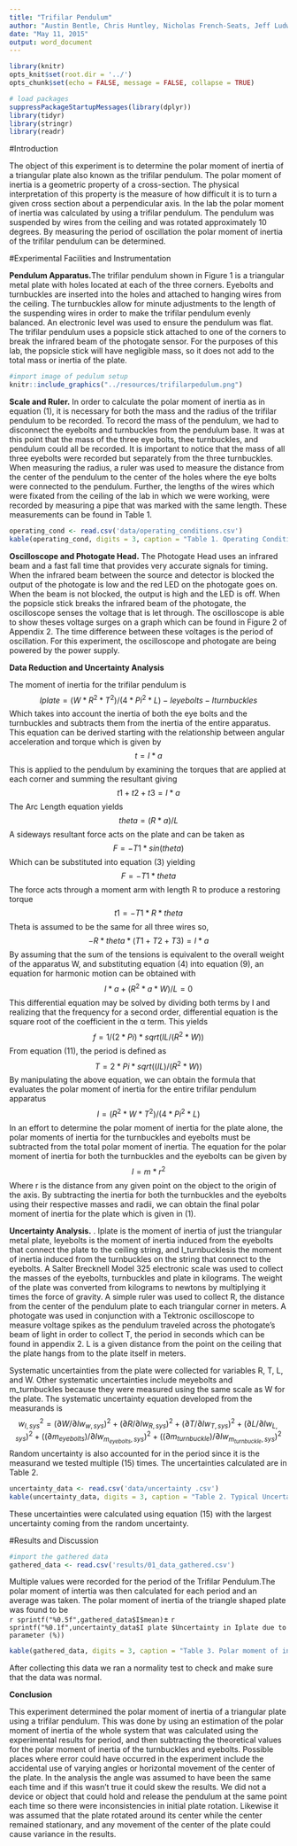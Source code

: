 ```yaml
---
title: "Trifilar Pendulum"
author: "Austin Bentle, Chris Huntley, Nicholas French-Seats, Jeff Ludwig"
date: "May 11, 2015"
output: word_document
---
```


```r
library(knitr)
opts_knit$set(root.dir = '../')
opts_chunk$set(echo = FALSE, message = FALSE, collapse = TRUE)
```

```r
# load packages
suppressPackageStartupMessages(library(dplyr))
library(tidyr)
library(stringr)
library(readr)
```

#Introduction 

  The object of this experiment is to determine the polar moment of inertia of a triangular plate also known as the trifilar pendulum.  The polar moment of inertia is a geometric property of a cross-section.  The physical interpretation of this property is the measure of how difficult it is to turn a given cross section about a perpendicular axis.  In the lab the polar moment of inertia was calculated by using a trifilar pendulum.  The pendulum was suspended by wires from the ceiling and was rotated approximately 10 degrees.  By measuring the period of oscillation the polar moment of inertia of the trifilar pendulum can be determined. 
  
#Experimental Facilities and Instrumentation 
  
**Pendulum Apparatus.**The trifilar pendulum shown in Figure 1 is a triangular metal plate with holes located at each of the three corners. Eyebolts and turnbuckles are inserted into the holes and attached to hanging wires from the ceiling.  The turnbuckles allow for minute adjustments to the length of the suspending wires in order to make the trifilar pendulum evenly balanced.  An electronic level was used to ensure the pendulum was flat.  The trifilar pendulum uses a popsicle stick attached to one of the corners to break the infrared beam of the photogate sensor.  For the purposes of this lab, the popsicle stick will have negligible mass, so it does not add to the total mass or inertia of the plate.

```r
#import image of pedulum setup
knitr::include_graphics("../resources/trifilarpedulum.png")
```

**Scale and Ruler.** In order to calculate the polar moment of inertia as in equation (1), it is necessary for both the mass and the radius of the trifilar pendulum to be recorded. To record the mass of the pendulum, we had to disconnect the eyebolts and turnbuckles from the pendulum base. It was at this point that the mass of the three eye bolts, thee turnbuckles, and pendulum could all be recorded. It is important to notice that the mass of all three eyebolts were recorded but separately from the three turnbuckles. When measuring the radius, a ruler was used to measure the distance from the center of the pendulum to the center of the holes where the eye bolts were connected to the pendulum. Further, the lengths of the wires which were fixated from the ceiling of the lab in which we were working, were recorded by measuring a pipe that was marked with the same length. These measurements can be found in Table 1. 

```r
operating_cond <- read.csv('data/operating_conditions.csv')
kable(operating_cond, digits = 3, caption = "Table 1. Operating Conditions")
```

**Oscilloscope and Photogate Head.** The Photogate Head uses an infrared beam and a fast fall time that provides very accurate signals for timing.  When the infrared beam between the source and detector is blocked the output of the photogate is low and the red LED on the photogate goes on.  When the beam is not blocked, the output is high and the LED is off. When the popsicle stick breaks the infrared beam of the photogate, the oscilloscope senses the voltage that is let through.  The oscilloscope is able to show theses voltage surges on a graph which can be found in Figure 2 of Appendix 2.  The time difference between these voltages is the period of oscillation. For this experiment, the oscilloscope and photogate are being powered by the power supply.   

**Data Reduction and Uncertainty Analysis** 

The moment of inertia for the trifilar pendulum is 
$$ 
Iplate = (W*R^2*T^2)/(4*Pi^2*L)-Ieyebolts-Iturnbuckles
$$
Which takes into account the inertia of both the eye bolts and the turnbuckles and subtracts them from the inertia of the entire apparatus.  This equation can be derived starting with the relationship between angular acceleration and torque which is given by 
$$
t = I*a
$$
This is applied to the pendulum by examining the torques that are applied at each corner and summing the resultant giving
$$
t1+t2+t3 = I*a
$$
The Arc Length equation yields
$$
theta = (R*a)/L
$$
A sideways resultant force acts on the plate and can be taken as 
$$
F = -T1*sin(theta)
$$
Which can be substituted into equation (3) yielding
$$
F = -T1*theta
$$
The force acts through a moment arm with length R to produce a restoring torque 
$$
t1 = -T1*R*theta
$$
Theta is assumed to be the same for all three wires so,
$$
-R*theta*(T1+T2+T3) = I*a
$$
By assuming that the sum of the tensions is equivalent to the overall weight of the apparatus W, and substituting equation (4) into equation (9), an equation for harmonic motion can be obtained with
$$
I*a+(R^2*a*W)/L = 0
$$
This differential equation may be solved by dividing both terms by I and realizing that the frequency for a second order, differential equation is the square root of the coefficient in the α term. This yields
$$
f = 1/(2*Pi)*sqrt(IL/(R^2*W))
$$
From equation (11), the period is defined as 
$$
T = 2*Pi*sqrt((IL)/(R^2*W))
$$
By manipulating the above equation, we can obtain the formula that evaluates the polar moment of inertia for the entire trifilar pendulum apparatus
$$
I = (R^2*W*T^2)/(4*Pi^2*L)
$$
In an effort to determine the polar moment of inertia for the plate alone, the polar moments of inertia for the turnbuckles and eyebolts must be subtracted from the total polar moment of inertia. The equation for the polar moment of inertia for both the turnbuckles and the eyebolts can be given by
$$
I = m*r^2
$$
Where r is the distance from any given point on the object to the origin of the axis. By subtracting the inertia for both the turnbuckles and the eyebolts using their respective masses and radii, we can obtain the final polar moment of inertia for the plate which is given in (1).

**Uncertainty Analysis.** . Iplate is the moment of inertia of just the triangular metal plate, Ieyebolts is the moment of inertia induced from the eyebolts that connect the plate to the ceiling string, and I_turnbucklesis the moment of inertia induced from the turnbuckles on the string that connect to the eyebolts.  A Salter Brecknell Model 325 electronic scale was used to collect the masses of the eyebolts, turnbuckles and plate in kilograms. The weight of the plate was converted from kilograms to newtons by multiplying it times the force of gravity.  A simple ruler was used to collect R, the distance from the center of the pendulum plate to each triangular corner in meters.  A photogate was used in conjunction with a Tektronic oscilloscope to measure voltage spikes as the pendulum traveled across the photogate’s beam of light in order to collect T, the period in seconds which can be found in appendix 2.  L is a given distance from the point on the ceiling that the plate hangs from to the plate itself in meters.

Systematic uncertainties from the plate were collected for variables R, T, L, and W.  Other systematic uncertainties include meyebolts and m_turnbuckles because they were measured using the same scale as W for the plate.  The systematic uncertainty equation developed from the measurands is
$$
w_{I,sys}^2=(∂W/∂I w_{w,sys})^2+(∂R/∂I w_{R,sys})^2+(∂T/∂I w_{T,sys})^2+(∂L/∂I w_{L,sys})^2+((∂m_{eyebolts})/∂I w_{m_{eyebolts},sys})^2+((∂m_{turnbuckle})/∂I w_{m_{turnbuckle},sys})^2
$$
Random uncertainty is also accounted for in the period since it is the measurand we tested multiple (15) times.  The uncertainties calculated are in Table 2.

```r
uncertainty_data <- read.csv('data/uncertainty .csv')
kable(uncertainty_data, digits = 3, caption = "Table 2. Typical Uncertainty in Iplate")
```

These uncertainties were calculated using equation (15) with the largest uncertainty coming from the random uncertainty.

#Results and Discussion 

```r
#import the gathered data
gathered_data <- read.csv('results/01_data_gathered.csv')
```

Multiple values were recorded for the period of the Trifilar Pendulum.The polar moment of intertia was then calculated for each period and an average was taken.  The polar moment of inertia of the triangle shaped plate was found to be \
`r sprintf("%0.5f",gathered_data$I$mean)`± `r sprintf("%0.1f",uncertainty_data$I plate $Uncertainty in Iplate due to parameter (%))`


```r
kable(gathered_data, digits = 3, caption = "Table 3. Polar moment of inertia values calculated from data gathered during Pendulum Experimentation")
```

After collecting this data we ran a normality test to check and make sure that the data was normal. 

**Conclusion** 

This experiment determined the polar moment of inertia of a triangular plate using a trifilar pendulum.  This was done by using an estimation of the polar moment of inertia of the whole system that was calculated using the experimental results for period, and then subtracting the theoretical values for the polar moment of inertia of the turnbuckles and eyebolts.  Possible places where error could have occurred in the experiment include the accidental use of varying angles or horizontal movement of the center of the plate.    In the analysis the angle was assumed to have been the same each time and if this wasn’t true it could skew the results.  We did not a device or object that could hold and release the pendulum at the same point each time so there were inconsistencies in initial plate rotation.  Likewise it was assumed that the plate rotated around its center while the center remained stationary, and any movement of the center of the plate could cause variance in the results.
